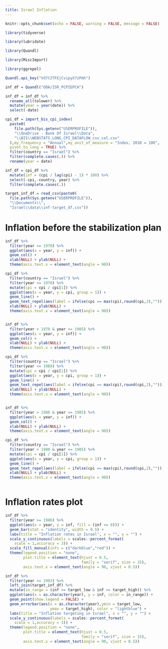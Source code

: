 ```yaml
---
title: Israel Inflation
---
```



```r
knitr::opts_chunk$set(echo = FALSE, warning = FALSE, message = FALSE)
```


```r

library(tidyverse)

library(lubridate)

library(Quandl)

library(MiscImport)

library(ggrepel)


```


```r
Quandl.api_key("Vd7t2TFEjCvipyX7zPmh")

inf_df = Quandl("ODA/ISR_PCPIEPCH")

inf_df = inf_df %>% 
  rename_all(tolower) %>% 
  mutate(year = year(date)) %>% 
  select(-date)

```


```r

cpi_df = import_bis_cpi_index(
  paste0(
    file.path(Sys.getenv("USERPROFILE")),
    "\\OneDrive - Bank Of Israel\\Data",
    "\\BIS\\WEBSTATS_LONG_CPI_DATAFLOW_csv_col.csv"
  ),my_frequency = "Annual",my_unit_of_measure = "Index, 2010 = 100",
  pivot_to_long = TRUE) %>% 
  filter(country == "Israel") %>% 
  filter(complete.cases(.)) %>% 
  rename(year = date)

inf_df = cpi_df %>% 
  mutate(inf = (cpi / lag(cpi) - 1) * 100) %>% 
  select(-cpi,-country, year) %>% 
  filter(complete.cases(.))

target_inf_df = read_csv(paste0(
  file.path(Sys.getenv("USERPROFILE")),
  "\\Documents\\",
  "Israel\\data\\inf-target_df.csv"))


```


# Inflation before the stabilization plan

```r

inf_df %>% 
  filter(year <= 1970) %>% 
  ggplot(aes(x = year, y = inf)) + 
  geom_col() + 
  xlab(NULL) + ylab(NULL) + 
  theme(axis.text.x = element_text(angle = 90))

cpi_df %>% 
  filter(country == "Israel") %>% 
  filter(year <= 1970) %>% 
  mutate(cpi = cpi / cpi[1]) %>% 
  ggplot(aes(x = year, y = cpi, group = 1)) + 
  geom_line() + 
  geom_text_repel(aes(label = ifelse(cpi == max(cpi),round(cpi,2),""))) + 
  xlab(NULL) + ylab(NULL) + 
  theme(axis.text.x = element_text(angle = 90))



```


```r

inf_df %>% 
  filter(year > 1970 & year <= 1985) %>% 
  ggplot(aes(x = year, y = inf)) + 
  geom_col() + 
  xlab(NULL) + ylab(NULL) + 
  theme(axis.text.x = element_text(angle = 90))

cpi_df %>% 
  filter(country == "Israel") %>% 
  filter(year <= 1980) %>% 
  mutate(cpi = cpi / cpi[1]) %>% 
  ggplot(aes(x = year, y = cpi, group = 1)) + 
  geom_line() + 
  geom_text_repel(aes(label = ifelse(cpi == max(cpi),round(cpi,2),""))) + 
  xlab(NULL) + ylab(NULL) + 
  theme(axis.text.x = element_text(angle = 90))



```


```r

inf_df %>% 
  filter(year > 1980 & year <= 1985) %>% 
  ggplot(aes(x = year, y = inf)) + 
  geom_col() + 
  xlab(NULL) + ylab(NULL) + 
  theme(axis.text.x = element_text(angle = 90))

cpi_df %>% 
  filter(country == "Israel") %>% 
  filter(year > 1980 & year <= 1985) %>% 
  mutate(cpi = cpi / cpi[1]) %>% 
  ggplot(aes(x = year, y = cpi, group = 1)) + 
  geom_line() + 
  geom_text_repel(aes(label = ifelse(cpi == max(cpi),round(cpi,2),""))) + 
  xlab(NULL) + ylab(NULL) + 
  theme(axis.text.x = element_text(angle = 90))



```





# Inflation rates plot

```r

inf_df %>% 
  filter(year >= 1986) %>% 
  ggplot(aes(x = year, y = inf, fill = (inf <= 0))) + 
  geom_bar(stat = "identity", width = 0.5) +
  labs(title = "Inflation rates in Israel", x = "", y = "") +
  scale_y_continuous(labels = scales::percent_format(
    scale = 1,accuracy = 3)) +
  scale_fill_manual(infs = c("darkblue","red")) +
  theme(legend.position = "none",
        plot.title = element_text(hjust = 0.5,
                                  family = "serif", size = 15),
        axis.text.x = element_text(angle = 90, vjust = 0.5))


```


```r

inf_df %>% 
  filter(year >= 1992) %>% 
  left_join(target_inf_df) %>% 
  mutate(in_range = (inf >= target_low & inf <= target_high)) %>% 
  ggplot(aes(x = as.character(year), y = inf, color = in_range)) + 
  geom_point(show.legend = FALSE) +
  geom_errorbar(aes(x = as.character(year),ymin = target_low,
                    ymax = target_high), color = "lightblue") + 
  labs(title = "Inflation targeting in Israel", x = "", y = "") +
  scale_y_continuous(labels = scales::percent_format(
    scale = 1,accuracy = 3)) +
  theme(legend.position = "none",
        plot.title = element_text(hjust = 0.5,
                                  family = "serif", size = 15),
        axis.text.x = element_text(angle = 90, vjust = 0.5))


```

